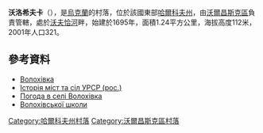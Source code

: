{{coord|50|18|32|N|37|8|13|E|scale:100000_region:UA|display=title}}

'''沃洛希夫卡'''（{{lang-uk|Волохівка}}），是[[烏克蘭|烏克蘭]]的村落，位於該國東部[[哈爾科夫州|哈爾科夫州]]，由[[沃爾昌斯克區|沃爾昌斯克區]]負責管轄，處於[[沃夫恰河_(北頓涅茨河支流)|沃夫恰河]]畔，始建於1695年，面積1.24平方公里，海拔高度112米，2001年人口321。

==參考資料==
* [http://w1.c1.rada.gov.ua/pls/z7502/A005?rdat1=27.08.2011&rf7571=32744 Волохівка]
* [https://web.archive.org/web/20111115231040/http://www.igsu.org.ua/Harkovskja.obl/Volczanskij.rajon/Volohovka.html Історія міст та сіл УРСР (рос.)]
* [http://weather.in.ua/ua/har'kovskaja/4510 Погода в селі Волохівка] {{Wayback|url=http://weather.in.ua/ua/har%27kovskaja/4510 |date=20160323030504 }}
* [http://wolochivka.at.ua/news/istorija_i_toponimika_sil_volokhivka_bochkove_karajichne/2010-11-15-7/Сайт Волохівської школи]

{{DEFAULTSORT:Волохівка}}
[[Category:哈爾科夫州村落|Category:哈爾科夫州村落]]
[[Category:沃爾昌斯克區村落|Category:沃爾昌斯克區村落]]


{{Kharkiv-geo-stub}}